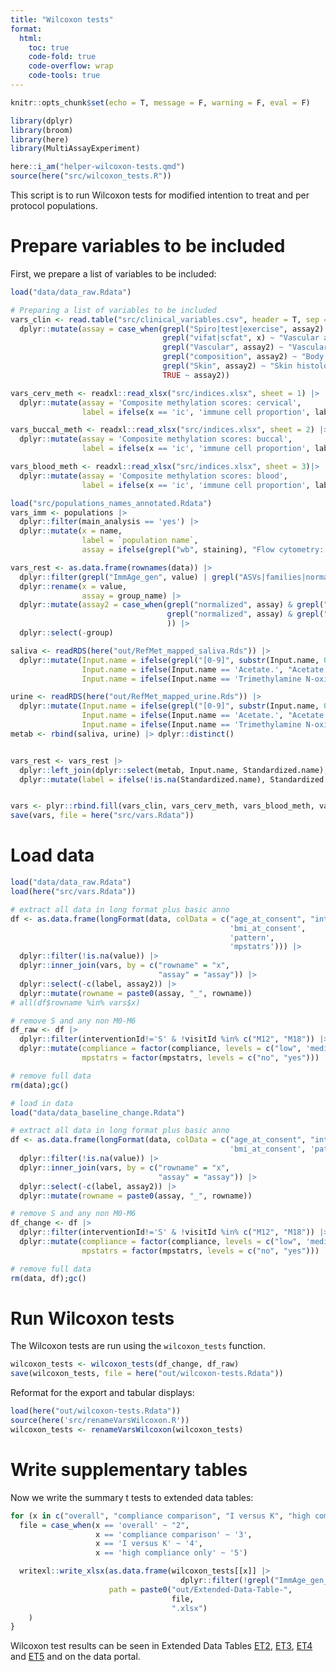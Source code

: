 ```yaml
---
title: "Wilcoxon tests"
format:
  html:
    toc: true
    code-fold: true
    code-overflow: wrap
    code-tools: true
---
```


```r
knitr::opts_chunk$set(echo = T, message = F, warning = F, eval = F)
```


```r
library(dplyr)
library(broom)
library(here)
library(MultiAssayExperiment)

here::i_am("helper-wilcoxon-tests.qmd")
source(here("src/wilcoxon_tests.R"))
```

This script is to run Wilcoxon tests for modified intention to treat and per protocol populations.

# Prepare variables to be included

First, we prepare a list of variables to be included:

```r
load("data/data_raw.Rdata")

# Preparing a list of variables to be included
vars_clin <- read.table("src/clinical_variables.csv", header = T, sep = ',') |> 
  dplyr::mutate(assay = case_when(grepl("Spiro|test|exercise", assay2) ~ "Functional sports exam",
                                  grepl("vifat|scfat", x) ~ "Vascular and body sonography",
                                  grepl("Vascular", assay2) ~ "Vascular and body sonography",
                                  grepl("composition", assay2) ~ "Body composition",
                                  grepl("Skin", assay2) ~ "Skin histology and transepidermal water loss assay",
                                  TRUE ~ assay2))

vars_cerv_meth <- readxl::read_xlsx("src/indices.xlsx", sheet = 1) |> 
  dplyr::mutate(assay = 'Composite methylation scores: cervical',
                label = ifelse(x == 'ic', 'immune cell proportion', label))

vars_buccal_meth <- readxl::read_xlsx("src/indices.xlsx", sheet = 2) |> 
  dplyr::mutate(assay = 'Composite methylation scores: buccal',
                label = ifelse(x == 'ic', 'immune cell proportion', label))

vars_blood_meth <- readxl::read_xlsx("src/indices.xlsx", sheet = 3)|> 
  dplyr::mutate(assay = 'Composite methylation scores: blood',
                label = ifelse(x == 'ic', 'immune cell proportion', label))

load("src/populations_names_annotated.Rdata")
vars_imm <- populations |> 
  dplyr::filter(main_analysis == 'yes') |> 
  dplyr::mutate(x = name,
                label = `population name`,
                assay = ifelse(grepl("wb", staining), "Flow cytometry: white blood cell staining", "Flow cytometry: T cell staining"))

vars_rest <- as.data.frame(rownames(data)) |> 
  dplyr::filter(grepl("ImmAge_gen", value) | grepl("ASVs|families|normalized", group_name)) |> 
  dplyr::rename(x = value,
                assay = group_name) |> 
  dplyr::mutate(assay2 = case_when(grepl("normalized", assay) & grepl("Urine", assay) ~ "Urine metabolome",
                                   grepl("normalized", assay) & grepl("Saliva", assay) ~ "Saliva metabolome"
                                   )) |> 
  dplyr::select(-group)

saliva <- readRDS(here("out/RefMet_mapped_saliva.Rds")) |> 
  dplyr::mutate(Input.name = ifelse(grepl("[0-9]", substr(Input.name, 0, 1)), paste0("X", Input.name), Input.name),
                Input.name = ifelse(Input.name == 'Acetate.', "Acetate.mM.", Input.name),
                Input.name = ifelse(Input.name == 'Trimethylamine N-oxide', 'TMA..N.oxide', Input.name))

urine <- readRDS(here("out/RefMet_mapped_urine.Rds")) |> 
  dplyr::mutate(Input.name = ifelse(grepl("[0-9]", substr(Input.name, 0, 1)), paste0("X", Input.name), Input.name),
                Input.name = ifelse(Input.name == 'Acetate.', "Acetate.mM.", Input.name),
                Input.name = ifelse(Input.name == 'Trimethylamine N-oxide', 'TMA..N.oxide', Input.name))
metab <- rbind(saliva, urine) |> dplyr::distinct()


vars_rest <- vars_rest |> 
  dplyr::left_join(dplyr::select(metab, Input.name, Standardized.name), by = c("x" = 'Input.name')) |> 
  dplyr::mutate(label = ifelse(!is.na(Standardized.name), Standardized.name, x))


vars <- plyr::rbind.fill(vars_clin, vars_cerv_meth, vars_blood_meth, vars_buccal_meth, vars_imm, vars_rest)
save(vars, file = here("src/vars.Rdata"))
```

# Load data

```r
load("data/data_raw.Rdata")
load(here("src/vars.Rdata"))

# extract all data in long format plus basic anno
df <- as.data.frame(longFormat(data, colData = c("age_at_consent", "interventionId", "subjectId", "visitId", "time", 'compliance', 'comprate', 'supplement',
                                                 'bmi_at_consent',
                                                 'pattern',
                                                 'mpstatrs'))) |> 
  dplyr::filter(!is.na(value)) |> 
  dplyr::inner_join(vars, by = c("rowname" = "x",
                                 "assay" = "assay")) |> 
  dplyr::select(-c(label, assay2)) |> 
  dplyr::mutate(rowname = paste0(assay, "_", rowname))
# all(df$rowname %in% vars$x)

# remove S and any non M0-M6
df_raw <- df |>
  dplyr::filter(interventionId!='S' & !visitId %in% c("M12", "M18")) |>
  dplyr::mutate(compliance = factor(compliance, levels = c("low", 'medium', 'high')),
                mpstatrs = factor(mpstatrs, levels = c("no", "yes"))) 

# remove full data
rm(data);gc()

# load in data
load("data/data_baseline_change.Rdata")

# extract all data in long format plus basic anno
df <- as.data.frame(longFormat(data, colData = c("age_at_consent", "interventionId", "subjectId", "visitId", "time", 'compliance', 'comprate', 'supplement',
                                                 'bmi_at_consent', 'pattern', 'mpstatrs'))) |> 
  dplyr::filter(!is.na(value)) |> 
  dplyr::inner_join(vars, by = c("rowname" = "x",
                                 "assay" = "assay")) |> 
  dplyr::select(-c(label, assay2)) |> 
  dplyr::mutate(rowname = paste0(assay, "_", rowname))

# remove S and any non M0-M6
df_change <- df |>
  dplyr::filter(interventionId!='S' & !visitId %in% c("M12", "M18")) |>
  dplyr::mutate(compliance = factor(compliance, levels = c("low", 'medium', 'high')),
                mpstatrs = factor(mpstatrs, levels = c("no", "yes")))

# remove full data
rm(data, df);gc()
```

# Run Wilcoxon tests

The Wilcoxon tests are run using the `wilcoxon_tests` function.

```r
wilcoxon_tests <- wilcoxon_tests(df_change, df_raw)
save(wilcoxon_tests, file = here("out/wilcoxon-tests.Rdata"))
```

Reformat for the export and tabular displays:

```r
load(here("out/wilcoxon-tests.Rdata"))
source(here('src/renameVarsWilcoxon.R'))
wilcoxon_tests <- renameVarsWilcoxon(wilcoxon_tests)
```

# Write supplementary tables

Now we write the summary t tests to extended data tables:

```r
for (x in c("overall", "compliance comparison", "I versus K", "high compliance only")){
  file = case_when(x == 'overall' ~ "2",
                   x == 'compliance comparison' ~ '3',
                   x == 'I versus K' ~ '4',
                   x == 'high compliance only' ~ '5')

  writexl::write_xlsx(as.data.frame(wilcoxon_tests[[x]] |> 
                                      dplyr::filter(!grepl("ImmAge_gen_adj", x))),
                      path = paste0("out/Extended-Data-Table-",
                                    file,
                                    ".xlsx")
    )
}
```

Wilcoxon test results can be seen in Extended Data Tables [ET2](et2.qmd), [ET3](et3.qmd), [ET4](et4.qmd) and [ET5](et5.qmd) and on the data portal.
